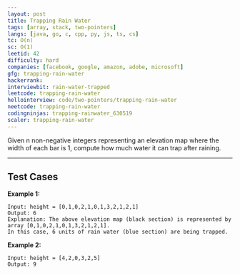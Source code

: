 ```yaml
---
layout: post
title: Trapping Rain Water
tags: [array, stack, two-pointers]
langs: [java, go, c, cpp, py, js, ts, cs]
tc: O(n)
sc: O(1)
leetid: 42
difficulty: hard
companies: [facebook, google, amazon, adobe, microsoft]
gfg: trapping-rain-water
hackerrank: 
interviewbit: rain-water-trapped
leetcode: trapping-rain-water
hellointerview: code/two-pointers/trapping-rain-water
neetcode: trapping-rain-water
codingninjas: trapping-rainwater_630519
scaler: trapping-rain-water
---
```


Given n non-negative integers representing an elevation map where the width of each bar is 1, 
compute how much water it can trap after raining.

---
## Test Cases

**Example 1:**
<MdxImage src="code/rainwatertrap.png" alt="Rain Water" />

```
Input: height = [0,1,0,2,1,0,1,3,2,1,2,1]
Output: 6
Explanation: The above elevation map (black section) is represented by array [0,1,0,2,1,0,1,3,2,1,2,1]. 
In this case, 6 units of rain water (blue section) are being trapped.
```

**Example 2:**
```
Input: height = [4,2,0,3,2,5]
Output: 9
```
